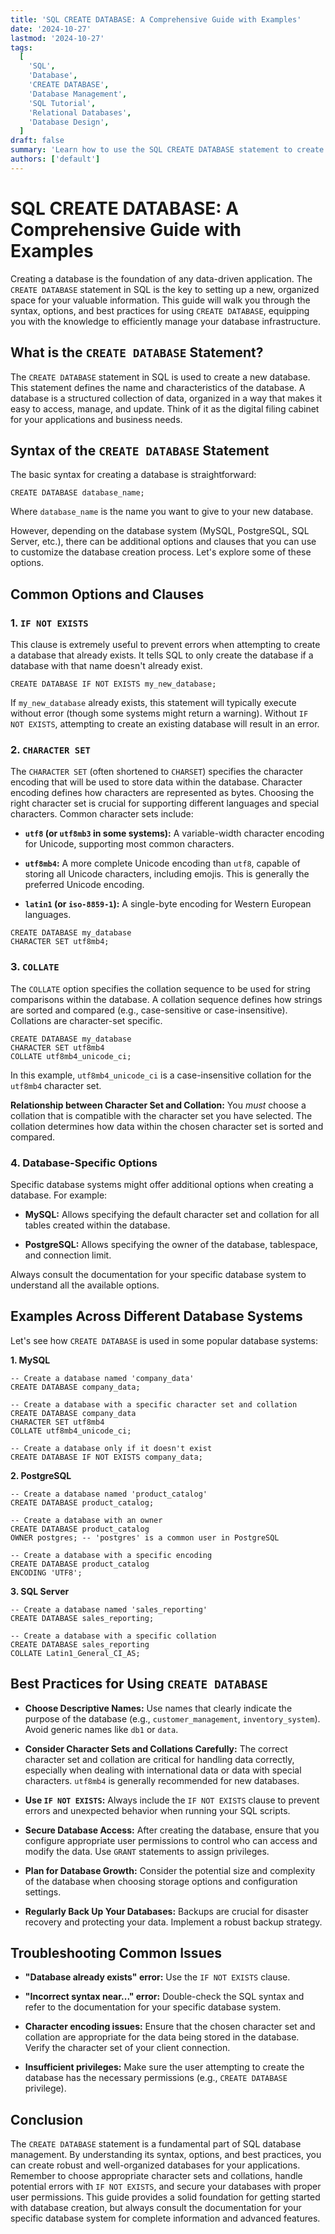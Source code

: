 ```yaml
---
title: 'SQL CREATE DATABASE: A Comprehensive Guide with Examples'
date: '2024-10-27'
lastmod: '2024-10-27'
tags:
  [
    'SQL',
    'Database',
    'CREATE DATABASE',
    'Database Management',
    'SQL Tutorial',
    'Relational Databases',
    'Database Design',
  ]
draft: false
summary: 'Learn how to use the SQL CREATE DATABASE statement to create new databases. This comprehensive guide covers syntax, examples, character sets, collations, and best practices for database creation.'
authors: ['default']
---
```


# SQL CREATE DATABASE: A Comprehensive Guide with Examples

Creating a database is the foundation of any data-driven application. The `CREATE DATABASE` statement in SQL is the key to setting up a new, organized space for your valuable information. This guide will walk you through the syntax, options, and best practices for using `CREATE DATABASE`, equipping you with the knowledge to efficiently manage your database infrastructure.

## What is the `CREATE DATABASE` Statement?

The `CREATE DATABASE` statement in SQL is used to create a new database. This statement defines the name and characteristics of the database. A database is a structured collection of data, organized in a way that makes it easy to access, manage, and update. Think of it as the digital filing cabinet for your applications and business needs.

## Syntax of the `CREATE DATABASE` Statement

The basic syntax for creating a database is straightforward:

```plaintext
CREATE DATABASE database_name;
```

Where `database_name` is the name you want to give to your new database.

However, depending on the database system (MySQL, PostgreSQL, SQL Server, etc.), there can be additional options and clauses that you can use to customize the database creation process. Let's explore some of these options.

## Common Options and Clauses

### 1. `IF NOT EXISTS`

This clause is extremely useful to prevent errors when attempting to create a database that already exists. It tells SQL to only create the database if a database with that name doesn't already exist.

```plaintext
CREATE DATABASE IF NOT EXISTS my_new_database;
```

If `my_new_database` already exists, this statement will typically execute without error (though some systems might return a warning). Without `IF NOT EXISTS`, attempting to create an existing database will result in an error.

### 2. `CHARACTER SET`

The `CHARACTER SET` (often shortened to `CHARSET`) specifies the character encoding that will be used to store data within the database. Character encoding defines how characters are represented as bytes. Choosing the right character set is crucial for supporting different languages and special characters. Common character sets include:

- **`utf8` (or `utf8mb3` in some systems):** A variable-width character encoding for Unicode, supporting most common characters.

- **`utf8mb4`:** A more complete Unicode encoding than `utf8`, capable of storing all Unicode characters, including emojis. This is generally the preferred Unicode encoding.

- **`latin1` (or `iso-8859-1`):** A single-byte encoding for Western European languages.

```plaintext
CREATE DATABASE my_database
CHARACTER SET utf8mb4;
```

### 3. `COLLATE`

The `COLLATE` option specifies the collation sequence to be used for string comparisons within the database. A collation sequence defines how strings are sorted and compared (e.g., case-sensitive or case-insensitive). Collations are character-set specific.

```plaintext
CREATE DATABASE my_database
CHARACTER SET utf8mb4
COLLATE utf8mb4_unicode_ci;
```

In this example, `utf8mb4_unicode_ci` is a case-insensitive collation for the `utf8mb4` character set.

**Relationship between Character Set and Collation:** You _must_ choose a collation that is compatible with the character set you have selected. The collation determines how data within the chosen character set is sorted and compared.

### 4. Database-Specific Options

Specific database systems might offer additional options when creating a database. For example:

- **MySQL:** Allows specifying the default character set and collation for all tables created within the database.

- **PostgreSQL:** Allows specifying the owner of the database, tablespace, and connection limit.

Always consult the documentation for your specific database system to understand all the available options.

## Examples Across Different Database Systems

Let's see how `CREATE DATABASE` is used in some popular database systems:

**1. MySQL**

```plaintext
-- Create a database named 'company_data'
CREATE DATABASE company_data;

-- Create a database with a specific character set and collation
CREATE DATABASE company_data
CHARACTER SET utf8mb4
COLLATE utf8mb4_unicode_ci;

-- Create a database only if it doesn't exist
CREATE DATABASE IF NOT EXISTS company_data;
```

**2. PostgreSQL**

```plaintext
-- Create a database named 'product_catalog'
CREATE DATABASE product_catalog;

-- Create a database with an owner
CREATE DATABASE product_catalog
OWNER postgres; -- 'postgres' is a common user in PostgreSQL

-- Create a database with a specific encoding
CREATE DATABASE product_catalog
ENCODING 'UTF8';
```

**3. SQL Server**

```plaintext
-- Create a database named 'sales_reporting'
CREATE DATABASE sales_reporting;

-- Create a database with a specific collation
CREATE DATABASE sales_reporting
COLLATE Latin1_General_CI_AS;
```

## Best Practices for Using `CREATE DATABASE`

- **Choose Descriptive Names:** Use names that clearly indicate the purpose of the database (e.g., `customer_management`, `inventory_system`). Avoid generic names like `db1` or `data`.

- **Consider Character Sets and Collations Carefully:** The correct character set and collation are critical for handling data correctly, especially when dealing with international data or data with special characters. `utf8mb4` is generally recommended for new databases.

- **Use `IF NOT EXISTS`:** Always include the `IF NOT EXISTS` clause to prevent errors and unexpected behavior when running your SQL scripts.

- **Secure Database Access:** After creating the database, ensure that you configure appropriate user permissions to control who can access and modify the data. Use `GRANT` statements to assign privileges.

- **Plan for Database Growth:** Consider the potential size and complexity of the database when choosing storage options and configuration settings.

- **Regularly Back Up Your Databases:** Backups are crucial for disaster recovery and protecting your data. Implement a robust backup strategy.

## Troubleshooting Common Issues

- **"Database already exists" error:** Use the `IF NOT EXISTS` clause.

- **"Incorrect syntax near..." error:** Double-check the SQL syntax and refer to the documentation for your specific database system.

- **Character encoding issues:** Ensure that the chosen character set and collation are appropriate for the data being stored in the database. Verify the character set of your client connection.

- **Insufficient privileges:** Make sure the user attempting to create the database has the necessary permissions (e.g., `CREATE DATABASE` privilege).

## Conclusion

The `CREATE DATABASE` statement is a fundamental part of SQL database management. By understanding its syntax, options, and best practices, you can create robust and well-organized databases for your applications. Remember to choose appropriate character sets and collations, handle potential errors with `IF NOT EXISTS`, and secure your databases with proper user permissions. This guide provides a solid foundation for getting started with database creation, but always consult the documentation for your specific database system for complete information and advanced features.
